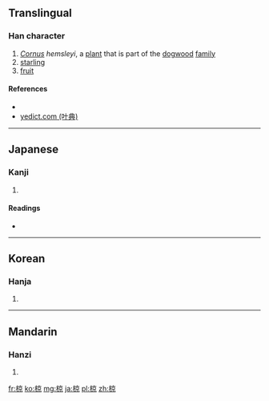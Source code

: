 ==Translingual==

===Han character===
{{Han char|rn=75|rad=木|as=08|sn=12|four=40996|canj=DYRF}}

# ''[[Cornus]] hemsleyi'', a [[plant]] that is part of the [[dogwood]] [[family]]
# [[starling]]
# [[fruit]]{{rfv-sense}}

====References====
* {{Han ref|kx=0536.070|dkj=15020|dj=0923.200|hdz=21236.100|uh=690B|ud=26891|bh=D9CA|bd=55754}}
*[http://yedict.com/htm/69/690B.htm yedict.com (叶典)]

----

==Japanese==

===Kanji===
{{ja-kanji|grade=|rs=木08}}

# {{defn|lang=ja|sort=木08}}

====Readings====
* {{ja-readings|on=[[りょう]] (ryō)|kun=[[むく]] (muku), [[くら]] (kura)}}

----

==Korean==

===Hanja===
{{ko-hanja|hangeul=[[량]]>[[양]]|eumhun=|rv=ryang>yang|mr=ryang>yang|y=lyang>yang}}

# {{defn|lang=ko|sort=木08}}

----

==Mandarin==

===Hanzi===
{{cmn-hanzi|pin=[[liáng]] ([[liang2]])|wg=liang<sup>2</sup>}}

# {{defn|lang=cmn|sort=木08}}

[[fr:椋]]
[[ko:椋]]
[[mg:椋]]
[[ja:椋]]
[[pl:椋]]
[[zh:椋]]